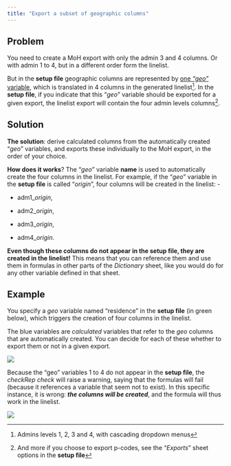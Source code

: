 ```yaml
---
title: "Export a subset of geographic columns"
---
```


## Problem

You need to create a MoH export with only the admin 3 and 4 columns. Or with admin 1 to 4, but in a different order form the linelist.

But in the **setup file** geographic columns are represented by [one *"geo"* variable](../setup_reference/dictionary_sheet.qmd#geo-variable), which is translated in 4 columns in the generated linelist^[Admins levels 1, 2, 3 and 4, with cascading dropdown menus]. In the **setup file**, if you indicate that this "*geo*" variable should be exported for a given export, the linelist export will contain the four admin levels columns^[ And more if you choose to export p-codes, see the "*Exports*" sheet options in the **setup file**].


## Solution

**The solution**: derive calculated columns from the automatically created "*geo*" variables, and exports these individually to the MoH export, in the order of your choice.

**How does it works**? The "*geo*" variable **name** is used to automatically create the four columns in the linelist. For example, if the "*geo*" variable in the **setup file** is called "*origin*", four columns will be created in the linelist: -

-   adm1_*origin*,

-   adm2_*origin*,

-   adm3_*origin*,

-   adm4_*origin*.

**Even though these columns do not appear in the setup file, they are created in the linelist!** This means that you can reference them and use them in formulas in other parts of the *Dictionary* sheet, like you would do for any other variable defined in that sheet.

## Example

You specify a *geo* variable named "residence" in the **setup file** (in green below), which  triggers the creation of four columns in the linelist. 

The blue variables are *calculated* variables that refer to the *geo* columns that are automatically created. You can decide for each of these whether to export them or not in a given export.

![](images/im-123-export-a-subset-of-geographic-columns.png){fig-align="center"}

::: callout-warning
Because the "geo" variables 1 to 4 do not appear in the **setup file**, the *checkRep* *check* will raise a warning, saying that the formulas will fail (because it references a variable that seem not to exist). In this specific instance, it is wrong: ***the columns will be created***, and the formula will thus work in the linelist.

![](images/im-124-export-a-subset-of-geographic-columns.png){fig-align="center"}
:::
